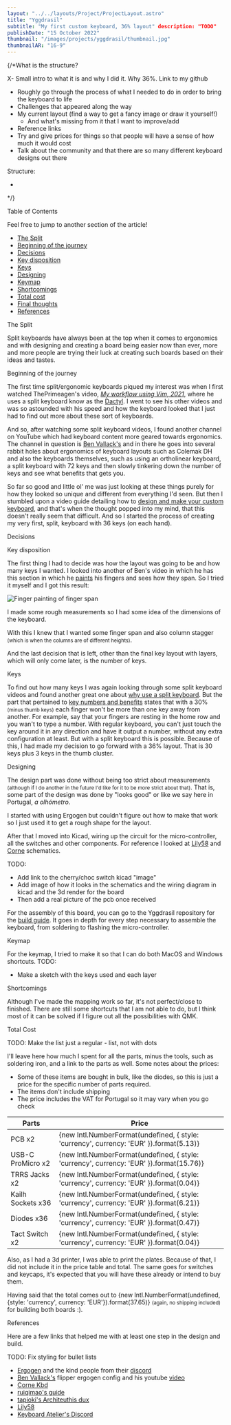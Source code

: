 ```yaml
---
layout: "../../layouts/Project/ProjectLayout.astro"
title: "Yggdrasil"
subtitle: "My first custom keyboard, 36% layout" description: "TODO"
publishDate: "15 October 2022"
thumbnail: "/images/projects/yggdrasil/thumbnail.jpg"
thumbnailAR: "16-9"
---
```




{/*What is the structure?

X- Small intro to what it is and why I did it. Why 36%. Link to my github
- Roughly go through the process of what I needed to do in order to bring the keyboard to life
- Challenges that appeared along the way
- My current layout (find a way to get a fancy image or draw it yourself!)
  - And what's missing from it that I want to improve/add
- Reference links
- Try and give prices for things so that people will have a sense of how much it would cost
- Talk about the community and that there are so many different keyboard designs out there


Structure:

-
*/}

<LinkableTitle id="table-of-contents">Table of Contents</LinkableTitle>

Feel free to jump to another section of the article!

- [The Split](#the-split)
- [Beginning of the journey](#beginning-of-the-journey)
- [Decisions](#decisions)
- [Key disposition](#key-disposition)
- [Keys](#keys)
- [Designing](#designing)
- [Keymap](#keymap)
- [Shortcomings](#keymap-shortcomings)
- [Total cost](#total-cost)
- [Final thoughts](#final-thoughts)
- [References](#references)

<LinkableTitle id="the-split">The Split</LinkableTitle>

Split keyboards have always been at the top when it comes to ergonomics and with designing and creating a board being easier now than ever, more and more people are trying their luck at creating such boards based on their ideas and tastes.

<LinkableTitle id="beginning-of-the-journey">Beginning of the journey</LinkableTitle>

The first time split/ergonomic keyboards piqued my interest was when I first watched ThePrimeagen's video, [*My workflow using Vim, 2021*](https://www.youtube.com/watch?v=2WPC8rZQvQU), where he uses a split keyboard know as the [Dactyl](https://github.com/adereth/dactyl-keyboard). I went to see his other videos and was so astounded with his speed and how the keyboard looked that I just had to find out more about these sort of keyboards.

And so, after watching some split keyboard videos, I found another channel on YouTube which had keyboard content more geared towards ergonomics. The channel in question is [Ben Vallack's](https://www.youtube.com/@BenVallack) and in there he goes into several rabbit holes about ergonomics of keyboard layouts such as Colemak DH and also the keyboards themselves, such as using an ortholinear keyboard, a split keyboard with 72 keys and then slowly tinkering down the number of keys and see what benefits that gets you.

So far so good and little ol' me was just looking at these things purely for how they looked so unique and different from everything I'd seen. But then I stumbled upon a video guide detailing how to [design and make your custom keyboard](https://www.youtube.com/watch?v=UKfeJrRIcxw), and that's when the thought popped into my mind, that this doesn't really seem that difficult. And so I started the process of creating my very first, split, keyboard with 36 keys (on each hand).

<LinkableTitle id="decisions">Decisions</LinkableTitle>

<LinkableTitle id="key-disposition" size="sm">Key disposition</LinkableTitle>

The first thing I had to decide was how the layout was going to be and how many keys I wanted. I looked into another of Ben's video in which he has this section in which he [paints](https://youtu.be/1C2bJkzIaPE?t=173) his fingers and sees how they span. So I tried it myself and I got this result:

<div class="project-img-container">
  <Image src={fingerPaint} alt="Finger painting of finger span" format="webp" loading="lazy" class="project__img"/>
</div>

I made some rough measurements so I had some idea of the dimensions of the keyboard.

With this I knew that I wanted some finger span and also column stagger <small>(which is when the columns are of different heights)</small>.

And the last decision that is left, other than the final key layout with layers, which will only come later, is the number of keys.

<LinkableTitle id="Keys" size="sm">Keys</LinkableTitle>

To find out how many keys I was again looking through some split keyboard videos and found another great one about [why use a split keyboard](https://youtu.be/rrska7UU7BE). But the part that pertained to [key numbers and benefits](https://youtu.be/rrska7UU7BE?t=125) states that with a 30% <small>(minus thumb keys)</small> each finger won't be more than one key away from another. For example, say that your fingers are resting in the home row and you wan't to type a number. With regular keyboard, you can't just touch the key around it in any direction and have it output a number, without any extra configuration at least. But with a split keyboard this is possible. Because of this, I had made my decision to go forward with a 36% layout. That is 30 keys plus 3 keys in the thumb cluster.

<LinkableTitle id="designing">Designing</LinkableTitle>

The design part was done without being too strict about measurements <small>(although if I do another in the future I'd like for it to be more strict about that)</small>. That is, some part of the design was done by "looks good" or like we say here in Portugal, <i>a olhómetro</i>.

I started with using Ergogen but couldn't figure out how to make that work so I just used it to get a rough shape for the layout.

After that I moved into Kicad, wiring up the circuit for the micro-controller, all the switches and other components. For reference I looked at [Lily58](https://github.com/kata0511/Lily58) and [Corne](https://github.com/foostan/crkbd) schematics.

TODO:

- Add link to the cherry/choc switch kicad "image"
- Add image of how it looks in the schematics and the wiring diagram in kicad and the 3d render for the board
- Then add a real picture of the pcb once received

For the assembly of this board, you can go to the Yggdrasil repository for the [build guide](https://github.com/LoyalPotato/yggdrasil). It goes in depth for every step necessary to assemble the keyboard, from soldering to flashing the micro-controller.

<LinkableTitle id="keymap">Keymap</LinkableTitle>

For the keymap, I tried to make it so that I can do both MacOS and Windows shortcuts.
TODO:

- Make a sketch with the keys used and each layer

<LinkableTitle id="keymap-shorcomings" size="sm">Shortcomings</LinkableTitle>

Although I've made the mapping work so far, it's not perfect/close to finished. There are still some shortcuts that I am not able to do, but I think most of it can be solved if I figure out all the possibilities with QMK.

<LinkableTitle id="total-cost">Total Cost</LinkableTitle>

TODO: Make the list just a regular - list, not with dots

I'll leave here how much I spent for all the parts, minus the tools, such as soldering iron, and a link to the parts as well.
Some notes about the prices:
- Some of these items are bought in bulk, like the diodes, so this is just a price for the specific number of parts required.
- The items don't include shipping
- The price includes the VAT for Portugal so it may vary when you go check

| Parts | Price |
| --- | --- | 
| PCB x2 | {new Intl.NumberFormat(undefined, { style: 'currency', currency: 'EUR' }).format(5.13)} |
| USB-C ProMicro x2 | {new Intl.NumberFormat(undefined, { style: 'currency', currency: 'EUR' }).format(15.76)}  |
| TRRS Jacks x2 | {new Intl.NumberFormat(undefined, { style: 'currency', currency: 'EUR' }).format(0.04)} |
| Kailh Sockets x36 | {new Intl.NumberFormat(undefined, { style: 'currency', currency: 'EUR' }).format(6.21)}  |
| Diodes x36 | {new Intl.NumberFormat(undefined, { style: 'currency', currency: 'EUR' }).format(0.47)} |
| Tact Switch x2 | {new Intl.NumberFormat(undefined, { style: 'currency', currency: 'EUR' }).format(0.04)} |

Also, as I had a 3d printer, I was able to print the plates. Because of that, I did not include it in the price table and total. The same goes for switches and keycaps, it's expected that you will have these already or intend to buy them.

Having said that the total comes out to {new Intl.NumberFormat(undefined, {style: 'currency', currency: 'EUR'}).format(37.65)} <small>(again, no shipping included)</small> for building both boards :).

<LinkableTitle id="references">References</LinkableTitle>

Here are a few links that helped me with at least one step in the design and build.

TODO: Fix styling for bullet lists

- [Ergogen](https://github.com/ergogen/ergogen) and the kind people from their [discord](https://discord.gg/nbKcAZB)
- [Ben Vallack's](https://github.com/benvallack/ergogen) flipper ergogen config and his youtube [video](https://www.youtube.com/watch?v=UKfeJrRIcxw)
- [Corne Kbd](https://github.com/foostan/crkbd)
- [ruiqimao's guide](https://github.com/ruiqimao/keyboard-pcb-guide)
- [tapioki's Architeuthis dux](https://github.com/tapioki/cephalopoda/tree/main/Architeuthis%20dux)
- [Lily58](https://github.com/kata0510/Lily58)
- [Keyboard Atelier's Discord](https://discord.gg/b7vwhHS)